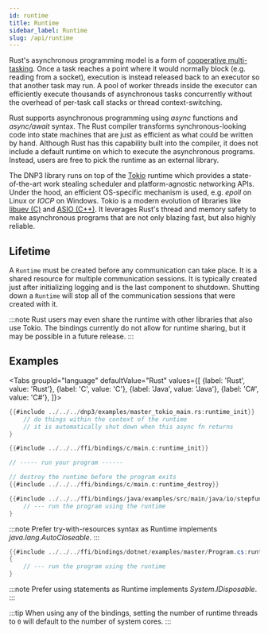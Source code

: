 ```yaml
---
id: runtime
title: Runtime
sidebar_label: Runtime
slug: /api/runtime
---
```



Rust's asynchronous programming model is a form of [cooperative multi-tasking](https://docs.rs/tokio/1.0.2/tokio/task/index.html). Once a task reaches
a point where it would normally block (e.g. reading from a socket), execution is instead released back to an executor so that another task may run. A pool of
worker threads inside the executor can efficiently execute thousands of asynchronous tasks concurrently without the overhead of per-task call stacks or
thread context-switching.

Rust supports asynchronous programming using *async* functions and *async/await* syntax. The Rust compiler transforms synchronous-looking code into
state machines that are just as efficient as what could be written by hand. Although Rust has this capability built into
the compiler, it does not include a default runtime on which to execute the asynchronous programs. Instead, users are free to pick the runtime as an
external library.

The DNP3 library runs on top of the [Tokio](https://tokio.rs/) runtime which provides a state-of-the-art work stealing scheduler and platform-agnostic
networking APIs. Under the hood, an efficient OS-specific mechanism is used, e.g. *epoll* on Linux or *IOCP* on Windows. Tokio
is a modern evolution of libraries like [libuev (C)](https://libuv.org/) and [ASIO (C++)](https://think-async.com/Asio/). It leverages Rust's thread and
memory safety to make asynchronous programs that are not only blazing fast, but also highly reliable.

## Lifetime

A `Runtime` must be created before any communication can take place. It is a shared resource for multiple communication sessions. It is typically created just
after initializing logging and is the last component to shutdown. Shutting down a `Runtime` will stop all of the communication sessions that were created with it.

:::note
Rust users may even share the runtime with other libraries that also use Tokio. The bindings currently do not allow for runtime sharing, but it may be possible
in a future release.
:::

## Examples

<Tabs
groupId="language"
defaultValue="Rust"
values={[
{label: 'Rust', value: 'Rust'},
{label: 'C', value: 'C'},
{label: 'Java', value: 'Java'},
{label: 'C#', value: 'C#'},
]}>
<TabItem value="Rust">

```rust
{{#include ../../../dnp3/examples/master_tokio_main.rs:runtime_init}}
    // do things within the context of the runtime
    // it is automatically shut down when this async fn returns
}
```

</TabItem>
<TabItem value="C">

```c
{{#include ../../../ffi/bindings/c/main.c:runtime_init}}

// ----- run your program ------

// destroy the runtime before the program exits
{{#include ../../../ffi/bindings/c/main.c:runtime_destroy}}
```

</TabItem>
<TabItem value="Java">

```java
{{#include ../../../ffi/bindings/java/examples/src/main/java/io/stepfunc/dnp3rs/examples/MasterExample.java:runtime}}
    // --- run the program using the runtime
}
```
:::note
Prefer try-with-resources syntax as Runtime implements *java.lang.AutoCloseable*.
:::

</TabItem>
<TabItem value="C#">

```csharp
{{#include ../../../ffi/bindings/dotnet/examples/master/Program.cs:runtime_init}}
{
    // --- run the program using the runtime
}
```

:::note
Prefer using statements as Runtime implements *System.IDisposable*.
:::


</TabItem>
</Tabs>

:::tip
When using any of the bindings, setting the number of runtime threads to `0` will default to the number of system cores.
:::

